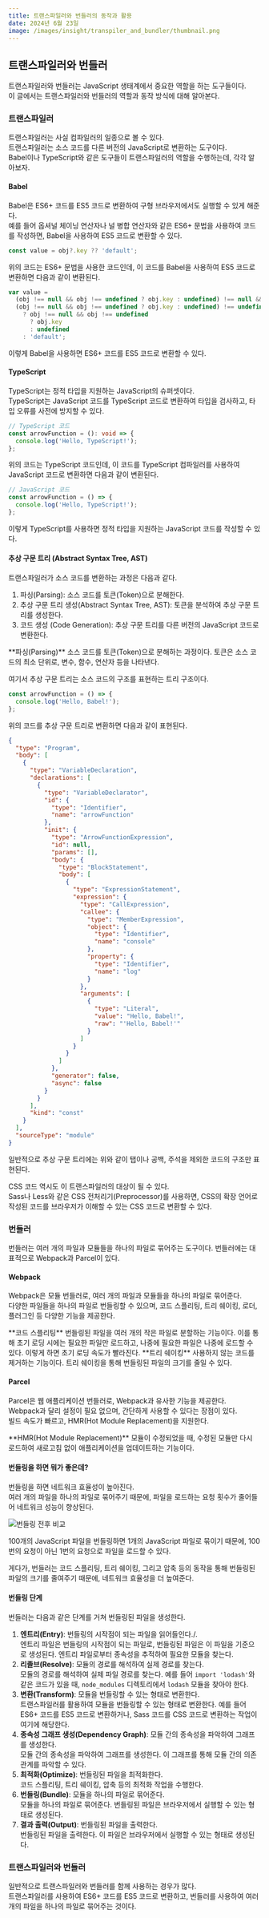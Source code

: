 ```yaml
---
title: 트랜스파일러와 번들러의 동작과 활용
date: 2024년 6월 23일
image: /images/insight/transpiler_and_bundler/thumbnail.png
---
```


## 트랜스파일러와 번들러

트랜스파일러와 번들러는 JavaScript 생태계에서 중요한 역할을 하는 도구들이다. <br/>
이 글에서는 트랜스파일러와 번들러의 역할과 동작 방식에 대해 알아본다.

### 트랜스파일러

트랜스파일러는 사실 컴파일러의 일종으로 볼 수 있다. <br/>
트랜스파일러는 소스 코드를 다른 버전의 JavaScript로 변환하는 도구이다. <br/>
Babel이나 TypeScript와 같은 도구들이 트랜스파일러의 역할을 수행하는데, 각각 알아보자.

#### Babel

Babel은 ES6+ 코드를 ES5 코드로 변환하여 구형 브라우저에서도 실행할 수 있게 해준다. <br/>
예를 들어 옵셔널 체이닝 연산자나 널 병합 연산자와 같은 ES6+ 문법을 사용하여 코드를 작성하면, Babel을 사용하여 ES5 코드로 변환할 수 있다.

```javascript filename="es6.js"
const value = obj?.key ?? 'default';
```

위의 코드는 ES6+ 문법을 사용한 코드인데, 이 코드를 Babel을 사용하여 ES5 코드로 변환하면 다음과 같이 변환된다.

```javascript filename="es5.js"
var value =
  (obj !== null && obj !== undefined ? obj.key : undefined) !== null &&
  (obj !== null && obj !== undefined ? obj.key : undefined) !== undefined
    ? obj !== null && obj !== undefined
      ? obj.key
      : undefined
    : 'default';
```

이렇게 Babel을 사용하면 ES6+ 코드를 ES5 코드로 변환할 수 있다.

#### TypeScript

TypeScript는 정적 타입을 지원하는 JavaScript의 슈퍼셋이다. <br/>
TypeScript는 JavaScript 코드를 TypeScript 코드로 변환하여 타입을 검사하고, 타입 오류를 사전에 방지할 수 있다.

```typescript
// TypeScript 코드
const arrowFunction = (): void => {
  console.log('Hello, TypeScript!');
};
```

위의 코드는 TypeScript 코드인데, 이 코드를 TypeScript 컴파일러를 사용하여 JavaScript 코드로 변환하면 다음과 같이 변환된다.

```javascript
// JavaScript 코드
const arrowFunction = () => {
  console.log('Hello, TypeScript!');
};
```

이렇게 TypeScript를 사용하면 정적 타입을 지원하는 JavaScript 코드를 작성할 수 있다.

#### 추상 구문 트리 (Abstract Syntax Tree, AST)

트랜스파일러가 소스 코드를 변환하는 과정은 다음과 같다.

1. 파싱(Parsing): 소스 코드를 토큰(Token)으로 분해한다.
2. 추상 구문 트리 생성(Abstract Syntax Tree, AST): 토큰을 분석하여 추상 구문 트리를 생성한다.
3. 코드 생성 (Code Generation): 추상 구문 트리를 다른 버전의 JavaScript 코드로 변환한다.


<Callout type='info' emoji='💡'>
  **파싱(Parsing)** 소스 코드를 토큰(Token)으로 분해하는 과정이다. 토큰은 소스
  코드의 최소 단위로, 변수, 함수, 연산자 등을 나타낸다.
</Callout>

여기서 추상 구문 트리는 소스 코드의 구조를 표현하는 트리 구조이다. <br/>

```javascript
const arrowFunction = () => {
  console.log('Hello, Babel!');
};
```

위의 코드를 추상 구문 트리로 변환하면 다음과 같이 표현된다.

```json {5,35-41}
{
  "type": "Program",
  "body": [
    {
      "type": "VariableDeclaration",
      "declarations": [
        {
          "type": "VariableDeclarator",
          "id": {
            "type": "Identifier",
            "name": "arrowFunction"
          },
          "init": {
            "type": "ArrowFunctionExpression",
            "id": null,
            "params": [],
            "body": {
              "type": "BlockStatement",
              "body": [
                {
                  "type": "ExpressionStatement",
                  "expression": {
                    "type": "CallExpression",
                    "callee": {
                      "type": "MemberExpression",
                      "object": {
                        "type": "Identifier",
                        "name": "console"
                      },
                      "property": {
                        "type": "Identifier",
                        "name": "log"
                      }
                    },
                    "arguments": [
                      {
                        "type": "Literal",
                        "value": "Hello, Babel!",
                        "raw": "'Hello, Babel!'"
                      }
                    ]
                  }
                }
              ]
            },
            "generator": false,
            "async": false
          }
        }
      ],
      "kind": "const"
    }
  ],
  "sourceType": "module"
}
```

일반적으로 추상 구문 트리에는 위와 같이 탭이나 공백, 주석을 제외한 코드의 구조만 표현된다.

CSS 코드 역시도 이 트랜스파일러의 대상이 될 수 있다. <br/>
Sass나 Less와 같은 CSS 전처리기(Preprocessor)를 사용하면, CSS의 확장 언어로 작성된 코드를 브라우저가 이해할 수 있는 CSS 코드로 변환할 수 있다.

### 번들러

번들러는 여러 개의 파일과 모듈들을 하나의 파일로 묶어주는 도구이다. 번들러에는 대표적으로 Webpack과 Parcel이 있다.

#### Webpack

Webpack은 모듈 번들러로, 여러 개의 파일과 모듈들을 하나의 파일로 묶어준다. <br/>
다양한 파일들을 하나의 파일로 번들링할 수 있으며, 코드 스플리팅, 트리 쉐이킹, 로더, 플러그인 등 다양한 기능을 제공한다.

<Callout type='info' emoji='💡'>
  **코드 스플리팅** 번들링된 파일을 여러 개의 작은 파일로 분할하는 기능이다.
  이를 통해 초기 로딩 시에는 필요한 파일만 로드하고, 나중에 필요한 파일은 나중에
  로드할 수 있다. 이렇게 하면 초기 로딩 속도가 빨라진다.
</Callout>

<Callout type='info' emoji='💡'>
  **트리 쉐이킹** 사용하지 않는 코드를 제거하는 기능이다. 트리 쉐이킹을 통해
  번들링된 파일의 크기를 줄일 수 있다.
</Callout>

#### Parcel

Parcel은 웹 애플리케이션 번들러로, Webpack과 유사한 기능을 제공한다. <br/>
Webpack과 달리 설정이 필요 없으며, 간단하게 사용할 수 있다는 장점이 있다. <br/>
빌드 속도가 빠르고, HMR(Hot Module Replacement)을 지원한다.

<Callout type='info' emoji='💡'>
  **HMR(Hot Module Replacement)** 모듈이 수정되었을 때, 수정된 모듈만 다시
  로드하여 새로고침 없이 애플리케이션을 업데이트하는 기능이다.
</Callout>

#### 번들링을 하면 뭐가 좋은데?

번들링을 하면 네트워크 효율성이 높아진다. <br/>
여러 개의 파일을 하나의 파일로 묶어주기 때문에, 파일을 로드하는 요청 횟수가 줄어들어 네트워크 성능이 향상된다.

![번들링 전후 비교](/images/insight/transpiler_and_bundler/with_or_without_bundler.png)

100개의 JavaScript 파일을 번들링하면 1개의 JavaScript 파일로 묶이기 때문에, 100번의 요청이 아닌 1번의 요청으로 파일을 로드할 수 있다.

게다가, 번들러는 코드 스플리팅, 트리 쉐이킹, 그리고 압축 등의 동작을 통해 번들링된 파일의 크기를 줄여주기 때문에, 네트워크 효율성을 더 높여준다.

#### 번들링 단계

번들러는 다음과 같은 단계를 거쳐 번들링된 파일을 생성한다.

1. **엔트리(Entry)**: 번들링의 시작점이 되는 파일을 읽어들인다./. <br/>
   엔트리 파일은 번들링의 시작점이 되는 파일로, 번들링된 파일은 이 파일을 기준으로 생성된다. 엔트리 파일로부터 종속성을 추적하여 필요한 모듈을 찾는다.
2. **리졸브(Resolve)**: 모듈의 경로를 해석하여 실제 경로를 찾는다. <br/>
   모듈의 경로를 해석하여 실제 파일 경로를 찾는다. 예를 들어 `import 'lodash'`와 같은 코드가 있을 때, `node_modules` 디렉토리에서 `lodash` 모듈을 찾아야 한다.
3. **변환(Transform)**: 모듈을 번들링할 수 있는 형태로 변환한다. <br/>
   트랜스파일러를 활용하여 모듈을 번들링할 수 있는 형태로 변환한다. 예를 들어 ES6+ 코드를 ES5 코드로 변환하거나, Sass 코드를 CSS 코드로 변환하는 작업이 여기에 해당한다.
4. **종속성 그래프 생성(Dependency Graph)**: 모듈 간의 종속성을 파악하여 그래프를 생성한다. <br/>
   모듈 간의 종속성을 파악하여 그래프를 생성한다. 이 그래프를 통해 모듈 간의 의존 관계를 파악할 수 있다.
5. **최적화(Optimize)**: 번들링된 파일을 최적화한다. <br/>
   코드 스플리팅, 트리 쉐이킹, 압축 등의 최적화 작업을 수행한다.
6. **번들링(Bundle)**: 모듈을 하나의 파일로 묶어준다. <br/>
   모듈을 하나의 파일로 묶어준다. 번들링된 파일은 브라우저에서 실행할 수 있는 형태로 생성된다.
7. **결과 출력(Output)**: 번들링된 파일을 출력한다. <br/>
   번들링된 파일을 출력한다. 이 파일은 브라우저에서 실행할 수 있는 형태로 생성된다.

### 트랜스파일러와 번들러

일반적으로 트랜스파일러와 번들러를 함께 사용하는 경우가 많다. <br/>
트랜스파일러를 사용하여 ES6+ 코드를 ES5 코드로 변환하고, 번들러를 사용하여 여러 개의 파일을 하나의 파일로 묶어주는 것이다.
